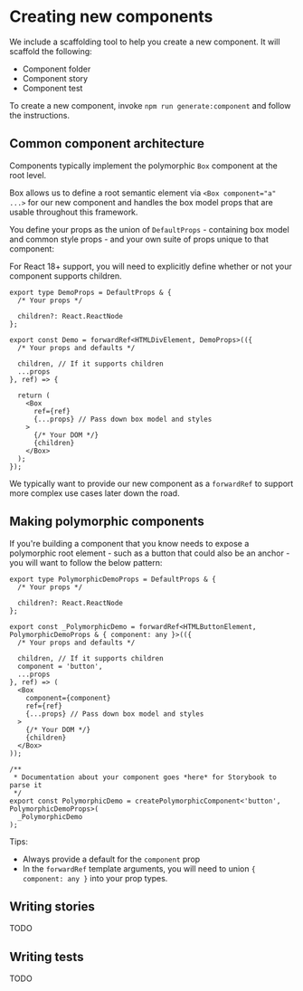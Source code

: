 
<Meta title="Contributing / New components" />

# Creating new components

We include a scaffolding tool to help you create a new component. It will scaffold the following:

- Component folder
- Component story
- Component test

To create a new component, invoke `npm run generate:component` and follow the instructions.

## Common component architecture

Components typically implement the polymorphic `Box` component at the root level.

Box allows us to define a root semantic element via `<Box component="a" ...>` for our new component and handles the box model props that are usable throughout this framework.

You define your props as the union of `DefaultProps` - containing box model and common style props - and your own suite of props unique to that component:

For React 18+ support, you will need to explicitly define whether or not your component supports children.

```tsx
export type DemoProps = DefaultProps & {
  /* Your props */

  children?: React.ReactNode
};

export const Demo = forwardRef<HTMLDivElement, DemoProps>(({
  /* Your props and defaults */

  children, // If it supports children
  ...props
}, ref) => {

  return (
    <Box
      ref={ref}
      {...props} // Pass down box model and styles
    >
      {/* Your DOM */}
      {children}
    </Box>
  );
});
```

We typically want to provide our new component as a `forwardRef` to support more complex use cases later down the road.

## Making polymorphic components

If you're building a component that you know needs to expose a polymorphic root element - such as a button that could also be an anchor - you will want to follow the below pattern:


```tsx
export type PolymorphicDemoProps = DefaultProps & {
  /* Your props */

  children?: React.ReactNode
};

export const _PolymorphicDemo = forwardRef<HTMLButtonElement, PolymorphicDemoProps & { component: any }>(({
  /* Your props and defaults */

  children, // If it supports children
  component = 'button',
  ...props
}, ref) => (
  <Box
    component={component}
    ref={ref}
    {...props} // Pass down box model and styles
  >
    {/* Your DOM */}
    {children}
  </Box>
));

/**
 * Documentation about your component goes *here* for Storybook to parse it
 */
export const PolymorphicDemo = createPolymorphicComponent<'button', PolymorphicDemoProps>(
  _PolymorphicDemo
);
```

Tips:

- Always provide a default for the `component` prop
- In the `forwardRef` template arguments, you will need to union `{ component: any }` into your prop types.

## Writing stories

TODO

## Writing tests

TODO

